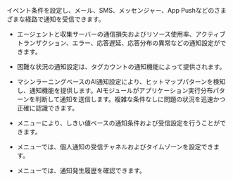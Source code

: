 イベント条件を設定し、メール、SMS、メッセンジャー、App Pushなどのさまざまな経路で通知を受信できます。

- エージェントと収集サーバーの通信損失およびリソース使用率、アクティブトランザクション、エラー、応答遅延、応答分布の異常などの通知設定ができます。

- 困難な状況の通知設定は、タグカウントの通知機能によって提供されます。

- マシンラーニングベースのAI通知設定により、ヒットマップパターンを検知し、通知機能を提供します。AIモジュールがアプリケーション実行分布パターンを判断して通知を送信します。複雑な条件なしに問題の状況を迅速かつ正確に認識できます。

- <Cmdname sid="side_eventSetting" className="uitext" />メニューにより、しきい値ベースの通知条件および受信設定を行うことができます。

- <Cmdname sid="side_eventNoti" className="uitext" />メニューでは、個人通知の受信チャネルおよびタイムゾーンを設定できます。

- <Cmdname sid="side_eventHistory" className="uitext" />メニューでは、通知発生履歴を確認できます。
